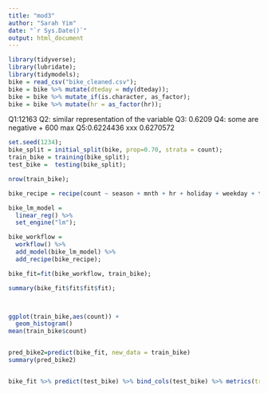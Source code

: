 ---
title: "mod3"
author: "Sarah Yim"
date: "`r Sys.Date()`"
output: html_document
---

```{r}
library(tidyverse);
library(lubridate);
library(tidymodels);
bike = read_csv("bike_cleaned.csv");
bike = bike %>% mutate(dteday = mdy(dteday));
bike = bike %>% mutate_if(is.character, as_factor);
bike = bike %>% mutate(hr = as_factor(hr));
```

Q1:12163
Q2: similar representation of the variable
Q3: 0.6209 
Q4: some are negative + 600 max
Q5:0.6224436 xxx 0.6270572	
```{r}
set.seed(1234);
bike_split = initial_split(bike, prop=0.70, strata = count);
train_bike = training(bike_split);
test_bike =  testing(bike_split);

nrow(train_bike);

bike_recipe = recipe(count ~ season + mnth + hr + holiday + weekday + temp + weathersit, train_bike);

bike_lm_model =
  linear_reg() %>%
  set_engine("lm");

bike_workflow =
  workflow() %>%
  add_model(bike_lm_model) %>%
  add_recipe(bike_recipe);

bike_fit=fit(bike_workflow, train_bike);

summary(bike_fit$fit$fit$fit);



ggplot(train_bike,aes(count)) + 
  geom_histogram()
mean(train_bike$count)


pred_bike2=predict(bike_fit, new_data = train_bike)
summary(pred_bike2)


bike_fit %>% predict(test_bike) %>% bind_cols(test_bike) %>% metrics(truth = count, estimate = .pred)

```

